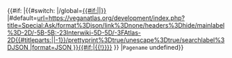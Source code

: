 <noinclude>
{{X/Template
|description=This template adds a link that adapts to translation and transclusion across wikis.

Call the template like this: <code><nowiki>{{Link|Some_page|Link_text}}</nowiki></code>

==== On Atlas Global ====

On Atlas Global, the template utilizes <code><nowiki>Special:MyLanguage/{{{1}}}</nowiki></code>; i.e. the correct translation will be selected.

==== On other Vegan Atla sites ====

When pages are transcluded from Atlas Global to another Vegan Atlas site, internally linked pages won't always have the same page name (e.g., when the wiki has a different language), resulting in red/dead links. This template solves that issue by requesting the correct pagename from the global wiki via SMW query. The correct pagename is a SMW property of the transcluded page and is defined on the global wiki within the [[Template:X/Interwiki|Interwiki template]] (which contains the correct page names anyway!).

|templates=
{{X/Template/Template|1|template=Link}}
{{X/Template/Template|2|template=X/Interwiki}}
|extensions=
{{X/Template/Extension|extension=Semantic_MediaWiki}}
{{X/Template/Extension|extension=External_Data}}
|templatedata=
<templatedata>
{
    "description": "",
    "params": {
        "1": {
            "label": "Pagename",
            "type": "wiki-page-name",
            "required": true,
            "description": "Pagename of the link target"
        },
        "2": {
            "label": "Link text",
            "type": "string",
            "description": "Link text (label)."
        }
    }
}
</templatedata>
}}</noinclude><includeonly>{{#if: {{{1|}}}
|{{#switch: {{SCRIPTPATH}}
|/global=[[Special:MyLanguage/{{{1}}}|{{#if:{{{2|}}}|{{{2}}}|{{{1}}}}}]]
|#default=[[{{#external_value:fulltext
|url=https://veganatlas.org/development/index.php?title=Special:Ask/format%3Djson/link%3Dnone/headers%3Dhide/mainlabel%3D-2D/-5B-5B:{{X/Encoder|{{{1}}}}}-23Interwiki-5D-5D/-3FAtlas-2D{{#titleparts:{{SCRIPTPATH}}||-1}}/prettyprint%3Dtrue/unescape%3Dtrue/searchlabel%3DJSON
|format=JSON
}}{{#if:{{{2|}}}|{{!}}{{{2}}}}}]]
}}
|<code>Pagename</code> undefined}}
